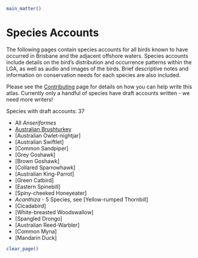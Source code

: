 ```r
main_matter()
```

# Species Accounts

The following pages contain species accounts for all birds known to have occurred in Brisbane and the adjacent offshore waters. Species accounts include details on the bird's distribution and occurrence patterns within the LGA, as well as audio and images of the birds. Brief descriptive notes and information on conservation needs for each species are also included.

Please see the [Contributing](https://brisbanebirds.com/contributing.html) page for details on how you can help write this atlas. Currently only a handful of species have draft accounts written - we need more writers!

Species with draft accounts: 37

- All _Anseriformes_
- [Australian Brushturkey](australian-brushturkey-alectura-lathami)
- [Australian Owlet-nightjar]
- [Australian Swiftlet]
- [Common Sandpiper]
- [Grey Goshawk]
- [Brown Goshawk]
- [Collared Sparrowhawk]
- [Australian King-Parrot]
- [Green Catbird]
- [Eastern Spinebill]
- [Spiny-cheeked Honeyeater]
- _Acanthiza_ - 5 Species, see [Yellow-rumped Thornbill]
- [Cicadabird]
- [White-breasted Woodswallow]
- [Spangled Drongo]
- [Australian Reed-Warbler]
- [Common Myna]
- [Mandarin Duck]

```r
clear_page()
```
